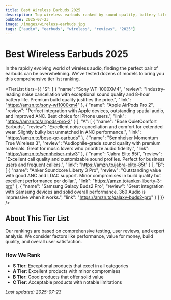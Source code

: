 ```yaml
---
title: Best Wireless Earbuds 2025
description: Top wireless earbuds ranked by sound quality, battery life, and value for money
pubDate: 2025-07-23
image: /images/wireless-earbuds.jpg
tags: ["audio", "earbuds", "wireless", "reviews", "2025"]
---
```



# Best Wireless Earbuds 2025

In the rapidly evolving world of wireless audio, finding the perfect pair of earbuds can be overwhelming. We've tested dozens of models to bring you this comprehensive tier list ranking.

<TierList
  tiers={{
      "S": [
          {
              "name": "Sony WF-1000XM4",
              "review": "Industry-leading noise cancellation with exceptional sound quality and 8-hour battery life. Premium build quality justifies the price.",
              "link": "https://amzn.to/sony-wf1000xm4"
          },
          {
              "name": "Apple AirPods Pro 2",
              "review": "Perfect integration with Apple devices, outstanding spatial audio, and improved ANC. Best choice for iPhone users.",
              "link": "https://amzn.to/airpods-pro-2"
          }
      ],
      "A": [
          {
              "name": "Bose QuietComfort Earbuds",
              "review": "Excellent noise cancellation and comfort for extended wear. Slightly bulky but unmatched in ANC performance.",
              "link": "https://amzn.to/bose-qc-earbuds"
          },
          {
              "name": "Sennheiser Momentum True Wireless 3",
              "review": "Audiophile-grade sound quality with premium materials. Great for music lovers who prioritize audio fidelity.",
              "link": "https://amzn.to/sennheiser-mtw3"
          },
          {
              "name": "Jabra Elite 85t",
              "review": "Excellent call quality and customizable sound profiles. Perfect for business users and frequent callers.",
              "link": "https://amzn.to/jabra-elite-85t"
          }
      ],
      "B": [
          {
              "name": "Anker Soundcore Liberty 3 Pro",
              "review": "Outstanding value with good ANC and LDAC support. Minor compromises in build quality but excellent performance per dollar.",
              "link": "https://amzn.to/anker-liberty-3-pro"
          },
          {
              "name": "Samsung Galaxy Buds2 Pro",
              "review": "Great integration with Samsung devices and solid overall performance. 360 Audio is impressive when it works.",
              "link": "https://amzn.to/galaxy-buds2-pro"
          }
      ]
  }}
/>

## About This Tier List

Our rankings are based on comprehensive testing, user reviews, and expert analysis. We consider factors like performance, value for money, build quality, and overall user satisfaction.

### How We Rank

- **S Tier**: Exceptional products that excel in all categories
- **A Tier**: Excellent products with minor compromises
- **B Tier**: Good products that offer solid value
- **C Tier**: Acceptable products with notable limitations

*Last updated: 2025-07-23*
